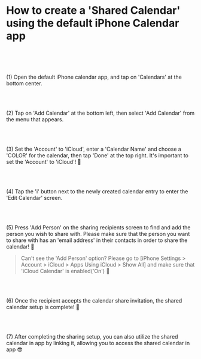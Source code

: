 
# How to create a 'Shared Calendar' using the default iPhone Calendar app

<SchedulerAddress locale='en' />

<br />
<br />
<br />

(1) Open the default iPhone calendar app, and tap on 'Calendars' at the bottom center.

<br />
<br />

(2) Tap on 'Add Calendar' at the bottom left, then select 'Add Calendar' from
the menu that appears.

<br />
<br />

(3) Set the 'Account' to 'iCloud', enter a 'Calendar Name' and choose a 'COLOR' for the
calendar, then tap 'Done' at the top right. It's important to set the 'Account'
to 'iCloud'! 📌

<br />
<br />

(4) Tap the 'i' button next to the newly created calendar entry to enter the
'Edit Calendar' screen.

<br />
<br />

(5) Press 'Add Person' on the sharing recipients screen to find and add the
person you wish to share with. Please make sure that the person you want to
share with has an 'email address' in their contacts in order to share the
calendar! 📌

> Can't see the 'Add Person' option? Please go to [iPhone Settings > Account > iCloud > Apps Using iCloud > Show All] and make sure that 'iCloud Calendar' is enabled('On') 🙏

<br />
<br />

(6) Once the recipient accepts the calendar share invitation, the shared
calendar setup is complete! 🙌

<br />
<br />

(7) After completing the sharing setup, you can also utilize the shared calendar
in <NewTabSchedulerApp locale='en' /> app by linking it, allowing you to
access the shared calendar in <NewTabSchedulerApp locale='en' /> app 😎
